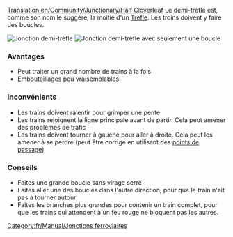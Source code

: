 [[Translation:en/Community/Junctionary/Half Cloverleaf]]
{{fr/Community/Junctionary/Menu de Croisements}}
Le demi-trèfle est, comme son nom le suggère, la moitié d'un [[fr/Archive/Unmapped/Trèfle|Trèfle]]. Les troins doivent y faire des boucles.

[[File:en/Community/Junctionary/3way halfcloverleaf.png|none|frame|Jonction demi-trèfle]]
[[File:en/Community/Junctionary/3way modhclover.png|none|frame|Jonction demi-trèfle avec seulement une boucle]]

===Avantages===
*Peut traiter un grand nombre de trains à la fois
*Embouteillages peu vraisemblables

===Inconvénients===
*Les trains doivent ralentir pour grimper une pente
*Les trains rejoignent la ligne principale avant de partir. Cela peut amener des problèmes de trafic
*Les trains doivent tourner à gauche pour aller à droite. Cela peut les amener à se perdre (peut être corrigé en utilisant des [[fr/Manual/Points de contrôle|points de passage]])

===Conseils===
*Faites une grande boucle sans virage serré
*Faites aller une des boucles dans l'autre direction, pour que le train n'ait pas à tourner autour
*Faites les branches plus grandes pour contenir un train complet, pour que les trains qui attendent à un feu rouge ne bloquent pas les autres.

[[Category:fr/Manual/Jonctions ferroviaires]]